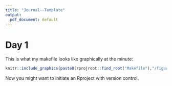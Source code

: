 ---
title: "Journal--Template"
output:
  pdf_document: default
---
# Day 1

This is what my makefile looks like graphically at the minute:

```{r, echo = FALSE, out.width='100%'}
knitr::include_graphics(paste0(rprojroot::find_root("Makefile"),"/figures/make.png"))
```

Now you might want to initiate an Rproject with version control. 